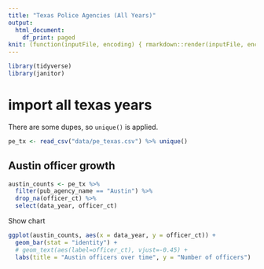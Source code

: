 ```yaml
---
title: "Texas Police Agencies (All Years)"
output:
  html_document:
    df_print: paged
knit: (function(inputFile, encoding) { rmarkdown::render(inputFile, encoding = encoding, output_dir = "docs") })
---
```


```r
library(tidyverse)
library(janitor)
```

# import all texas years

There are some dupes, so `unique()` is applied.


```r
pe_tx <- read_csv("data/pe_texas.csv") %>% unique()
```

## Austin officer growth

```r
austin_counts <- pe_tx %>% 
  filter(pub_agency_name == "Austin") %>% 
  drop_na(officer_ct) %>% 
  select(data_year, officer_ct)
```

Show chart

```r
ggplot(austin_counts, aes(x = data_year, y = officer_ct)) +
  geom_bar(stat = "identity") +
  # geom_text(aes(label=officer_ct), vjust=-0.45) +
  labs(title = "Austin officers over time", y = "Number of officers")
```

